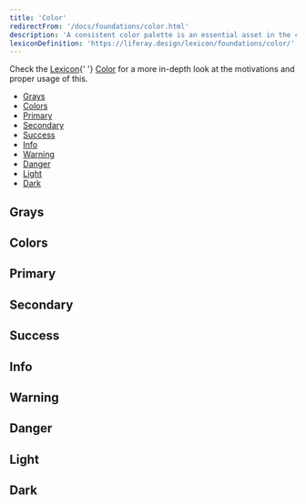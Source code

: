```yaml
---
title: 'Color'
redirectFrom: '/docs/foundations/color.html'
description: 'A consistent color palette is an essential asset in the communication resources of any design system. Colors have a huge impact in a system. They define the visual identity, bring harmony, communicate, etc. Lexicon defines the following color palette that you are free to change for your own.'
lexiconDefinition: 'https://liferay.design/lexicon/foundations/color/'
---
```



<div class="clay-site-alert alert alert-info">
	Check the <a href="https://liferay.design/lexicon">Lexicon</a>{' '}
	<a href="https://liferay.design/lexicon/foundations/color/">Color</a> for a
	more in-depth look at the motivations and proper usage of this.
</div>

<div class="nav-toc-absolute">
<div class="nav-toc">

-   [Grays](#grays)
-   [Colors](#colors)
-   [Primary](#primary)
-   [Secondary](#secondary)
-   [Success](#success)
-   [Info](#info)
-   [Warning](#warning)
-   [Danger](#danger)
-   [Light](#light)
-   [Dark](#dark)

</div>
</div>

## Grays

<div class="clay-site-swatches">
	<ClayUISwatch
		hex="#000"
		lexiconName="N/A"
		rgb="rgb(0, 0, 0)"
		varName="$black"
	/>
	<ClayUISwatch
		hex="#272833"
		lexiconName="Dark"
		rgb="rgb(39, 40, 51)"
		varName="$gray-900"
	/>
	<ClayUISwatch
		hex="#343a40"
		lexiconName="Dark L2"
		rgb="rgb(52, 58, 64)"
		varName="$gray-800"
	/>
	<ClayUISwatch
		hex="#495057"
		lexiconName="N/A"
		rgb="rgb(73, 80, 87)"
		varName="$gray-700"
	/>
	<ClayUISwatch
		hex="#6b6c7e"
		lexiconName="Secondary"
		rgb="rgb(107, 108, 126)"
		varName="$gray-600"
	/>
	<ClayUISwatch
		hex="#a7a9bc"
		lexiconName="Secondary L1"
		rgb="rgb(167, 169, 188)"
		varName="$gray-500"
	/>
	<ClayUISwatch
		hex="#cdced9"
		lexiconName="Secondary L2"
		rgb="rgb(205, 206, 217)"
		varName="$gray-400"
	/>
	<ClayUISwatch
		hex="#e7e7ed"
		lexiconName="Secondary L3"
		rgb="rgb(231, 231, 237)"
		varName="$gray-300"
	/>
	<ClayUISwatch
		hex="#f1f2f5"
		lexiconName="Light"
		rgb="rgb(241, 242, 245)"
		varName="$gray-200"
	/>
	<ClayUISwatch
		hex="#f7f8f9"
		lexiconName="Light L1"
		rgb="rgb(247, 248, 249)"
		varName="$gray-100"
	/>
	<ClayUISwatch
		hex="#fff"
		lexiconName="White"
		rgb="rgb(255, 255, 255)"
		varName="$white"
	/>
</div>

## Colors

<div class="clay-site-swatches">
	<ClayUISwatch
		hex="#4b9fff"
		lexiconName="Blue"
		rgb="rgb(75, 159, 255)"
		varName="$blue"
	/>
	<ClayUISwatch
		hex="#ffb46e"
		lexiconName="Orange"
		rgb="rgb(255, 180, 110)"
		varName="$orange"
	/>
	<ClayUISwatch
		hex="#ff5f5f"
		lexiconName="Red"
		rgb="rgb(255, 95, 95)"
		varName="$red"
	/>
	<ClayUISwatch
		hex="#50d2a0"
		lexiconName="Teal"
		rgb="rgb(80, 210, 160)"
		varName="$teal"
	/>
	<ClayUISwatch
		hex="#ff73c3"
		lexiconName="Pink"
		rgb="rgb(255, 115, 195)"
		varName="$pink"
	/>
	<ClayUISwatch
		hex="#9be169"
		lexiconName="Green"
		rgb="rgb(155, 225, 105)"
		varName="$green"
	/>
	<ClayUISwatch
		hex="#af78ff"
		lexiconName="Purple"
		rgb="rgb(175, 120, 255)"
		varName="$purple"
	/>
	<ClayUISwatch
		hex="#ffd76e"
		lexiconName="Yellow"
		rgb="rgb(255, 215, 110)"
		varName="$yellow"
	/>
	<ClayUISwatch
		hex="#5fc8ff"
		lexiconName="Cyan"
		rgb="rgb(95, 200, 255)"
		varName="$cyan"
	/>
	<ClayUISwatch
		hex="#7785ff"
		lexiconName="Indigo"
		rgb="rgb(119, 133, 255)"
		varName="$indigo"
	/>
</div>

## Primary

<div class="clay-site-swatches">
	<ClayUISwatch
		hex="#004ad7"
		lexiconName="Primary D2"
		rgb="rgb(0, 74, 215)"
		varName="$primary-d2"
	/>
	<ClayUISwatch
		hex="#0053f0"
		lexiconName="Primary D1"
		rgb="rgb(0, 83, 240)"
		varName="$primary-d1"
	/>
	<ClayUISwatch
		hex="#0b5fff"
		lexiconName="Primary"
		rgb="rgb(11, 95, 255)"
		varName="$primary"
	/>
	<ClayUISwatch
		hex="#80acff"
		lexiconName="Primary L1"
		rgb="rgb(128, 172, 255)"
		varName="$primary-l1"
	/>
	<ClayUISwatch
		hex="#b3cdff"
		lexiconName="Primary L2"
		rgb="rgb(179, 205, 255)"
		varName="$primary-l2"
	/>
	<ClayUISwatch
		hex="#f0f5ff"
		lexiconName="Primary L3"
		rgb="rgb(240, 245, 255)"
		varName="$primary-l3"
	/>
</div>

## Secondary

<div class="clay-site-swatches">
	<ClayUISwatch
		hex="#30313f"
		lexiconName="Dark L1"
		rgb="rgb(48, 49, 63)"
		varName="$secondary-d2"
	/>
	<ClayUISwatch
		hex="#393a4a"
		lexiconName="Dark L2"
		rgb="rgb(57, 58, 74)"
		varName="$secondary-d1"
	/>
	<ClayUISwatch
		hex="#6b6c7e"
		lexiconName="Secondary"
		rgb="rgb(107, 108, 126)"
		varName="$secondary"
	/>
	<ClayUISwatch
		hex="#a7a9bc"
		lexiconName="Secondary L1"
		rgb="rgb(167, 169, 188)"
		varName="$secondary-l1"
	/>
	<ClayUISwatch
		hex="#cdced9"
		lexiconName="Secondary L2"
		rgb="rgb(205, 206, 217)"
		varName="$secondary-l2"
	/>
	<ClayUISwatch
		hex="#e7e7ed"
		lexiconName="Secondary L3"
		rgb="rgb(231, 231, 237)"
		varName="$secondary-3"
	/>
</div>

## Success

<div class="clay-site-swatches">
	<ClayUISwatch
		hex="#1c5629"
		lexiconName="Success D2"
		rgb="rgb(28, 86, 41)"
		varName="$success-d2"
	/>
	<ClayUISwatch
		hex="#226a33"
		lexiconName="Success D1"
		rgb="rgb(34, 106, 51)"
		varName="$success-d1"
	/>
	<ClayUISwatch
		hex="#287d3c"
		lexiconName="Success"
		rgb="rgb(40, 125, 60)"
		varName="$success"
	/>
	<ClayUISwatch
		hex="#5aca75"
		lexiconName="Success L1"
		rgb="rgb(90, 202, 117)"
		varName="$success-l1"
	/>
	<ClayUISwatch
		hex="#edf9f0"
		lexiconName="Success L2"
		rgb="rgb(237, 249, 240)"
		varName="$success-l2"
	/>
</div>

## Info

<div class="clay-site-swatches">
	<ClayUISwatch
		hex="#234584"
		lexiconName="Info D2"
		rgb="rgb(35, 69, 132)"
		varName="$info-d2"
	/>
	<ClayUISwatch
		hex="#294f98"
		lexiconName="Info D1"
		rgb="rgb(41, 79, 152)"
		varName="$info-d1"
	/>
	<ClayUISwatch
		hex="#2e5aac"
		lexiconName="Info"
		rgb="rgb(46, 90, 172)"
		varName="$info"
	/>
	<ClayUISwatch
		hex="#89a7e0"
		lexiconName="Info L1"
		rgb="rgb(137, 167, 224)"
		varName="$info-l1"
	/>
	<ClayUISwatch
		hex="#eef2fa"
		lexiconName="Info L2"
		rgb="rgb(238, 242, 250)"
		varName="$info-l2"
	/>
</div>

## Warning

<div class="clay-site-swatches">
	<ClayUISwatch
		hex="#863a00"
		lexiconName="Warning D2"
		rgb="rgb(134, 58, 0)"
		varName="$warning-d2"
	/>
	<ClayUISwatch
		hex="#9f4500"
		lexiconName="Warning D1"
		rgb="rgb(159, 69, 0)"
		varName="$warning-d1"
	/>
	<ClayUISwatch
		hex="#b95000"
		lexiconName="Warning"
		rgb="rgb(185, 80, 0)"
		varName="$warning"
	/>
	<ClayUISwatch
		hex="#ff8f39"
		lexiconName="Warning L1"
		rgb="rgb(255, 143, 57)"
		varName="$warning-l1"
	/>
	<ClayUISwatch
		hex="#fff4ec"
		lexiconName="Warning L2"
		rgb="rgb(255, 244, 236)"
		varName="$warning-l2"
	/>
</div>

## Danger

<div class="clay-site-swatches">
	<ClayUISwatch
		hex="#ab1010"
		lexiconName="Error D2"
		rgb="rgb(171, 16, 16)"
		varName="$danger-d2"
	/>
	<ClayUISwatch
		hex="#c31212"
		lexiconName="Error D1"
		rgb="rgb(195, 18, 18)"
		varName="$danger-d1"
	/>
	<ClayUISwatch
		hex="#da1414"
		lexiconName="Error"
		rgb="rgb(218, 20, 20)"
		varName="$danger"
	/>
	<ClayUISwatch
		hex="#f48989"
		lexiconName="Error L1"
		rgb="rgb(244, 137, 137)"
		varName="$danger-l1"
	/>
	<ClayUISwatch
		hex="#feefef"
		lexiconName="Error L2"
		rgb="rgb(254, 239, 239)"
		varName="$danger-l2"
	/>
</div>

## Light

<div class="clay-site-swatches">
	<ClayUISwatch
		hex="#d3d6e0"
		lexiconName="Light D2"
		rgb="rgb(211, 214, 224)"
		varName="$light-d2"
	/>
	<ClayUISwatch
		hex="#e2e4ea"
		lexiconName="Light D1"
		rgb="rgb(226, 228, 234)"
		varName="$light-d1"
	/>
	<ClayUISwatch
		hex="#f1f2f5"
		lexiconName="Light"
		rgb="rgb(241, 242, 245)"
		varName="$light"
	/>
	<ClayUISwatch
		hex="#f7f8f9"
		lexiconName="Light L1"
		rgb="rgb(247, 248, 249)"
		varName="$light-l1"
	/>
	<ClayUISwatch
		hex="#fff"
		lexiconName="White"
		rgb="rgb(255, 255, 255)"
		varName="$light-l2"
	/>
</div>

## Dark

<div class="clay-site-swatches">
	<ClayUISwatch
		hex="#111116"
		lexiconName="N/A"
		rgb="rgb(17, 17, 22)"
		varName="$dark-d2"
	/>
	<ClayUISwatch
		hex="#1c1c24"
		lexiconName="N/A"
		rgb="rgb(28, 28, 36)"
		varName="$dark-d1"
	/>
	<ClayUISwatch
		hex="#272833"
		lexiconName="Dark"
		rgb="rgb(39, 40, 51)"
		varName="$dark"
	/>
	<ClayUISwatch
		hex="#393a4a"
		lexiconName="Dark L1"
		rgb="rgb(57, 58, 74)"
		varName="$dark-l1"
	/>
	<ClayUISwatch
		hex="#393a4a"
		lexiconName="Dark L2"
		rgb="rgb(57, 58, 74)"
		varName="$dark-l2"
	/>
</div>
